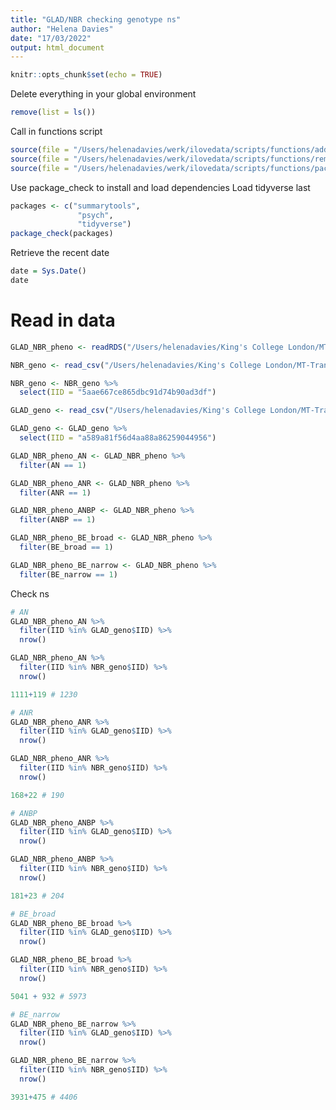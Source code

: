 ```yaml
---
title: "GLAD/NBR checking genotype ns"
author: "Helena Davies"
date: "17/03/2022"
output: html_document
---
```


```r
knitr::opts_chunk$set(echo = TRUE)
```

Delete everything in your global environment
```r
remove(list = ls())
```

Call in functions script
```r
source(file = "/Users/helenadavies/werk/ilovedata/scripts/functions/add_numeric.R")
source(file = "/Users/helenadavies/werk/ilovedata/scripts/functions/remove_duplicates.R")
source(file = "/Users/helenadavies/werk/ilovedata/scripts/functions/package_check.R")
```

Use package_check to install and load dependencies
Load tidyverse last
```r
packages <- c("summarytools",
               "psych",
               "tidyverse")
package_check(packages)
```

Retrieve the recent date
```r
date = Sys.Date()
date
```

# Read in data
```r
GLAD_NBR_pheno <- readRDS("/Users/helenadavies/King's College London/MT-Translational Neuropsychiatric Genomics - Helena_Davies_PhD - Helena_Davies_PhD/PGC_Freeze3_cases/data_cleaned/GLAD_NBR_PGCED3_pheno_formatted_090322.rds")

NBR_geno <- read_csv("/Users/helenadavies/King's College London/MT-Translational Neuropsychiatric Genomics - Helena_Davies_PhD - Helena_Davies_PhD/PGC_Freeze3_cases/data_cleaned/GLAD_NBR_genotyped_IDs/NBRv1_IDs.csv")

NBR_geno <- NBR_geno %>%
  select(IID = "5aae667ce865dbc91d74b90ad3df")

GLAD_geno <- read_csv("/Users/helenadavies/King's College London/MT-Translational Neuropsychiatric Genomics - Helena_Davies_PhD - Helena_Davies_PhD/PGC_Freeze3_cases/data_cleaned/GLAD_NBR_genotyped_IDs/GLADv2_IDs.csv")

GLAD_geno <- GLAD_geno %>%
  select(IID = "a589a81f56d4aa88a86259044956")
```

```r
GLAD_NBR_pheno_AN <- GLAD_NBR_pheno %>%
  filter(AN == 1)

GLAD_NBR_pheno_ANR <- GLAD_NBR_pheno %>%
  filter(ANR == 1)

GLAD_NBR_pheno_ANBP <- GLAD_NBR_pheno %>%
  filter(ANBP == 1)

GLAD_NBR_pheno_BE_broad <- GLAD_NBR_pheno %>%
  filter(BE_broad == 1)

GLAD_NBR_pheno_BE_narrow <- GLAD_NBR_pheno %>%
  filter(BE_narrow == 1)
```

Check ns
```r
# AN
GLAD_NBR_pheno_AN %>%
  filter(IID %in% GLAD_geno$IID) %>%
  nrow()

GLAD_NBR_pheno_AN %>%
  filter(IID %in% NBR_geno$IID) %>%
  nrow()

1111+119 # 1230

# ANR
GLAD_NBR_pheno_ANR %>%
  filter(IID %in% GLAD_geno$IID) %>%
  nrow()

GLAD_NBR_pheno_ANR %>%
  filter(IID %in% NBR_geno$IID) %>%
  nrow()

168+22 # 190

# ANBP
GLAD_NBR_pheno_ANBP %>%
  filter(IID %in% GLAD_geno$IID) %>%
  nrow()

GLAD_NBR_pheno_ANBP %>%
  filter(IID %in% NBR_geno$IID) %>%
  nrow()

181+23 # 204

# BE_broad
GLAD_NBR_pheno_BE_broad %>%
  filter(IID %in% GLAD_geno$IID) %>%
  nrow()

GLAD_NBR_pheno_BE_broad %>%
  filter(IID %in% NBR_geno$IID) %>%
  nrow()

5041 + 932 # 5973

# BE_narrow
GLAD_NBR_pheno_BE_narrow %>%
  filter(IID %in% GLAD_geno$IID) %>%
  nrow()

GLAD_NBR_pheno_BE_narrow %>%
  filter(IID %in% NBR_geno$IID) %>%
  nrow()

3931+475 # 4406
```


